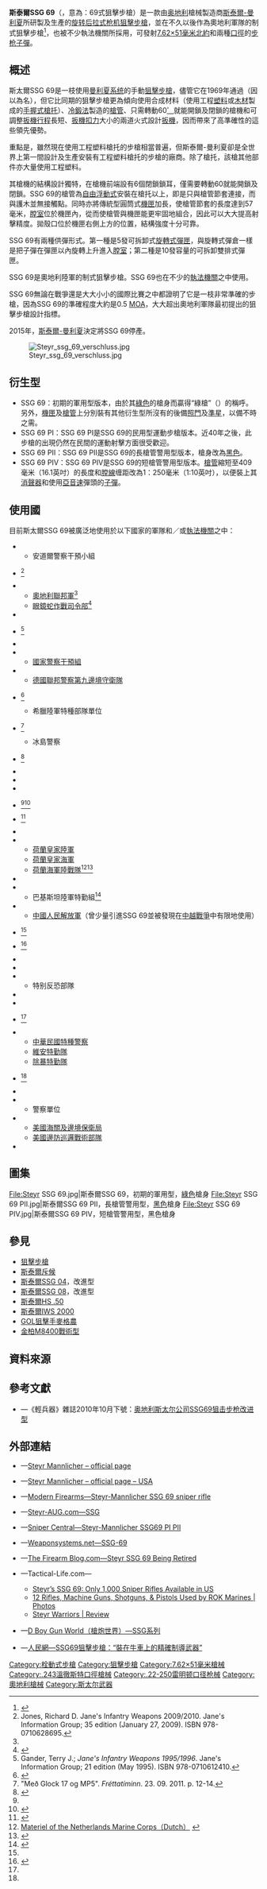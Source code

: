 {{noteTA
|G1=軍事
|G2=長度單位
|G3=Firearms
}}
{{Infobox Weapon
|name= SSG 69 狙擊步槍<br />{{Lang|de|Steyr SSG 69}}
|image= File:Steyr SSG69.jpg
|image_size= 300px
|caption= SSG 69 狙擊步槍
|origin= {{flagcountry|Austria}}
|type= [[手動槍機|栓式]][[狙擊步槍|狙擊步槍]]
<!-- Type selection -->
|is_ranged= yes
|is_bladed= 
|is_explosive= 
|is_artillery= 
|is_vehicle= 
|is_missile= 
|is_UK= 
<!-- Service history -->
|service= 1970年代—<ref>{{cite web|url=http://world.guns.ru/sniper/sn21-e.htm|title=Modern Firearms|publisher=|accessdate=14 November 2014|archive-date=2010-09-01|archive-url=https://web.archive.org/web/20100901214440/http://world.guns.ru/sniper/sn21-e.htm|dead-url=no}}</ref>
|used_by= 參見[[#使用國|使用國]]
|wars= -{}-
* [[中越戰爭|1979年中越戰爭]]
* [[波士尼亞戰爭|1992年波士尼亞戰爭]]
* [[敘利亞內戰|2011年敘利亞內戰]]<ref>{{Cite web |url=http://globalmilitaryreview.blogspot.com/2012/08/free-syrian-army-syrian-rebel-fighters.html |title=Global Military Review—Free Syrian Army / Syrian Rebel Fighters in Action |access-date=2015-07-23 |archive-date=2015-06-23 |archive-url=https://web.archive.org/web/20150623220904/http://globalmilitaryreview.blogspot.com/2012/08/free-syrian-army-syrian-rebel-fighters.html |dead-url=no }}</ref>
<!-- Production history -->
|designer= [[斯泰爾-曼利夏|斯泰爾-曼利夏]]
|design_date= 1967—1969年
|manufacturer= 斯泰爾-曼利夏
|unit_cost=
|production_date= 1969—2015年
|number=
|variants= 參見[[#衍生型|衍生型]]
<!-- General specifications -->
|spec_label= 
|weight= <div class="NavFrame collapsed" style="color: black; background-color: #FFFFFF; margin: 0 auto; padding: 0 10px; text-align: left;"><div class="NavHead" style="background-color: #FFFFFF; margin: 0 auto; padding: 0 10px; font-weight:normal;">空槍：</div><div class="NavContent" style="background-color: #FFFFFF; margin: 0 auto; padding: 0 10px;">
* SSG 69（無光學瞄準具）：3.9[[千克|千克]]（8.6[[磅|磅]]）
* SSG 69（裝上光學瞄準具和空彈匣）：4.6公斤（10.14磅）
* SSG 69 PI：4公斤（8.82磅）
* SSG 69 PII：4.2公斤（9.26磅）
* SSG 69 PIV：3.8公斤（8.38磅）
</div>
</div>
|length= <div class="NavFrame collapsed" style="color: black; background-color: #FFFFFF; margin: 0 auto; padding: 0 10px; text-align: left;"><div class="NavHead" style="background-color: #FFFFFF; margin: 0 auto; padding: 0 10px; font-weight:normal;"></div><div class="NavContent" style="background-color: #FFFFFF; margin: 0 auto; padding: 0 10px;">
* SSG 69 PI：1,119[[毫米|毫米]]（44.06[[英寸|英寸]]）
* SSG 69 PII：1,119毫米（44.06英吋）<ref>{{cite web|url=http://www.steyr-mannlicher.com/en/sporting-weapons/steyr-ssg-69/technical-data/|title=: 404|publisher=|accessdate=14 November 2014|deadurl=yes|archiveurl=https://web.archive.org/web/20140810215335/http://www.steyr-mannlicher.com/en/sporting-weapons/steyr-ssg-69/technical-data/|archivedate=2014年8月10日}}</ref>
* SSG 69 PIV：1,003毫米（39.49英吋）
</div>
</div>
|part_length= <div class="NavFrame collapsed" style="color: black; background-color: #FFFFFF; margin: 0 auto; padding: 0 10px; text-align: left;"><div class="NavHead" style="background-color: #FFFFFF; margin: 0 auto; padding: 0 10px; font-weight:normal;"></div><div class="NavContent" style="background-color: #FFFFFF; margin: 0 auto; padding: 0 10px;">
* SSG 69 PI：650毫米（25.59英吋）
* SSG 69 PII：650毫米（25.59英吋）
* SSG 69 PIV：409毫米（16.1英吋）
</div>
</div>
|width= 
|height= 152毫米（5.98英吋）
|diameter= 
|crew= 
<!-- Ranged weapon specifications -->
|cartridge= -{}-
* [[7.62×51mm_NATO|7.62×51毫米北約口徑]]
* {{Link-en|.243 Winchester|.243 Winchester|.243溫徹斯特}}
* SSG 69 PII專用：{{Link-en|.22-250 Remington|.22-250 Remington|.22-250雷明登}}<ref>{{cite book|last = Hogg| first = Ian| title = Jane's Infantry Weapons 1989-90, 15th Edition | publisher = Jane's Information Group| year = 1989| isbn =0710608896| page =125}}</ref>
|caliber= <div class="NavFrame collapsed" style="color: black; background-color: #FFFFFF; margin: 0 auto; padding: 0 10px; text-align: left;"><div class="NavHead" style="background-color: #FFFFFF; margin: 0 auto; padding: 0 10px; font-weight:normal;"></div><div class="NavContent" style="background-color: #FFFFFF; margin: 0 auto; padding: 0 10px;">
* 7.62×51毫米北約口徑：7.62毫米（.308英吋）
* .243溫徹斯特：6.17毫米（.243英吋）
* .22-250雷明登：5.59毫米（.22英吋）
</div>
</div>
|barrels= 1根，重型碳素鋼製，[[膛線|膛線]]採用[[膛線#錘鍛（Hammer_forge）|冷鍛法]]加工製成，{{Link-en|比賽等級|Match grade}}，[[自由浮動式槍管|自由浮動式]]，無[[槍口|槍口]]裝置
* 7.62×51毫米北約口徑：[[膛線|膛線]]4條，右旋
|action= [[手動槍機#旋轉後拉式槍機|旋转后拉式枪机]]
|mode= {{Link-en|連發步槍|repeating rifle|連發}}
|rate= 
|velocity= 860[[米每秒|米／秒]]（2,821.58[[英尺每秒|英尺／秒]]）
|energy= 3,567[[焦耳|焦耳]]（2,631.0192[[英尺·磅|英尺·磅]]）
|range= 6[[望远镜放大倍数|倍]]瞄準鏡：800[[米_(单位)|公尺]]（874.89[[码|码]]，2,624.67[[英尺|英尺]]）
|max_range= 3,700公尺（4,046.37码，12,139.11英尺）
|feed= <div class="NavFrame collapsed" style="color: black; background-color: #FFFFFF; margin: 0 auto; padding: 0 10px; text-align: left;"><div class="NavHead" style="background-color: #FFFFFF; margin: 0 auto; padding: 0 10px; font-weight:normal;"></div><div class="NavContent" style="background-color: #FFFFFF; margin: 0 auto; padding: 0 10px;">
* 5發可拆卸式[[彈匣|旋轉式彈匣]]
* 10發可拆卸雙排式彈匣
</div>
</div>
|sights= <div class="NavFrame collapsed" style="color: black; background-color: #FFFFFF; margin: 0 auto; padding: 0 10px; text-align: left;"><div class="NavHead" style="background-color: #FFFFFF; margin: 0 auto; padding: 0 10px; font-weight:normal;"></div><div class="NavContent" style="background-color: #FFFFFF; margin: 0 auto; padding: 0 10px;">
* [[機械瞄具|機械瞄具]]：金屬V型缺口式後[[照門|照門]]及片狀前[[照準器|準星]]（後備，初期型專有）
* 因為不同的用戶的偏好而在[[機匣|機匣]]頂部上安裝不同的各種日間／夜間[[瞄準鏡|光學狙擊鏡]]或[[夜視鏡|夜視鏡]]（可拆卸）
** ZF69 6×42毫米光學[[瞄準鏡|瞄準鏡]]
</div>
</div>
<!-- 火炮規格 -->
|breech= 
|recoil= 
|carriage= 
|elevation= 
|traverse= 
<!-- 刃器規格 --> 
|blade_type= 
|hilt_type= 
|sheath_type= 
|head_type= 
|haft_type= 
<!-- 爆炸物內填炸藥規格 --> 
|filling= 
|filling_weight= 
|detonation= 
|yield= 
<!-- 車輛/飛彈規格 -->
|armour= 
|primary_armament= 
|secondary_arament= 
|engine= 
|engine_power= 
|transmission= 
|payload_capacity= 
|fuel_capacity= 
|pw_ratio= 
|suspension= 
|clearance= 
|vehicle_range= 
|speed= 
|guidance= 
|steering= 
<!-- Missiles only -->
|wingspan= 
|propellant= 
|ceiling= 
|altitude= 
|depth= 
|boost= 
|accuracy= 
|launch_platform= 
|transport= 
}}

'''斯泰爾SSG 69'''（{{Lang-de|'''S'''charf'''s'''chützen'''g'''ewehr '''69'''}}，意為：69式狙擊步槍）是一款由[[奥地利|奥地利]]槍械製造商[[斯泰爾-曼利夏|斯泰爾-曼利夏]]所研製及生產的[[手動槍機#旋轉後拉式槍機|旋转后拉式枪机]][[狙擊步槍|狙擊步槍]]，並在不久以後作為奧地利軍隊的制式狙擊步槍<ref name="bmlv.gv.at">{{Cite web |url=http://www.bmlv.gv.at/waffen/waf_ssg69.shtml |title=Österreichs Bundesheer - Waffen und Gerät - Scharfschützengewehr SSG 69 |access-date=2009-10-20 |archive-date=2014-11-07 |archive-url=https://web.archive.org/web/20141107172515/http://www.bmlv.gv.at/waffen/waf_ssg69.shtml |dead-url=no }}</ref>，也被不少執法機關所採用，可發射[[7.62×51mm_NATO|7.62×51毫米]][[北大西洋公约组织|北約]]和{{Link-en|.243 Winchester|.243 Winchester|.243溫徹斯特}}兩種[[口徑|口徑]]的[[步枪|步枪]][[子彈|子彈]]。

== 概述 ==
斯太爾SSG 69是一枝使用[[手動槍機|曼利夏系统]]的手動[[狙擊步槍|狙擊步槍]]，儘管它在1969年通過（因以為名），但它比同期的狙擊步槍更為傾向使用合成材料（使用工程[[塑料|塑料]]或[[木材|木材]]製成的[[手握式槍托|手握式槍托]]）、[[膛線#錘鍛（Hammer_forge）|冷鍛法]]製造的[[槍管|槍管]]、只需轉動60[[度_(角)|゜]]就能開鎖及閉鎖的槍機和可調整[[扳機行程|扳機行程]]長短、[[扳機扣力|扳機扣力]]大小的兩道火式設計[[扳機|扳機]]，因而帶來了高準確性的這些領先優勢。

重點是，雖然現在使用工程塑料槍托的步槍相當普遍，但斯泰爾-曼利夏卻是全世界上第一間設計及生產安裝有工程塑料槍托的步槍的廠商。除了槍托，該槍其他部件亦大量使用工程塑料。

其槍機的結構設計獨特，在槍機前端設有6個閉鎖鎖耳，僅需要轉動60就能開鎖及閉鎖。SSG 69的槍管為[[自由浮動式槍管|自由浮動式]]安裝在槍托以上，即是只與槍管節套連接，而與護木並無接觸點。同時亦將傳統型圓筒式[[機匣|機匣]]加長，使槍管節套的長度達到57毫米，[[膛室|膛室]]位於機匣內，從而使槍管與機匣能更牢固地組合，因此可以大大提高射擊精度。拋殼口位於機匣右側上方的位置，結構強度十分可靠。

SSG 69有兩種供彈形式。第一種是5發可拆卸式[[彈匣|旋轉式彈匣]]，與旋轉式彈倉一樣是把子彈在彈匣以內旋轉上升進入[[膛室|膛室]]；第二種是10發容量的可拆卸雙排式彈匣。

SSG 69是奧地利陸軍的制式狙擊步槍。SSG 69也在不少的[[警察|執法機關]]之中使用。

SSG 69無論在戰爭還是大大小小的國際比賽之中都證明了它是一枝非常準確的步槍，因為SSG 69的準確程度大約是0.5 [[角分|MOA]]，大大超出奧地利軍隊最初提出的狙擊步槍設計指標。

2015年，[[斯泰爾-曼利夏|斯泰爾-曼利夏]]決定將SSG 69停產。

[[File:Steyr_ssg_69_verschluss.jpg|thumb]]

== 衍生型 ==
* SSG 69：初期的軍用型版本，由於其[[綠色|綠色]]的槍身而贏得“綠槍”（{{Lang-en|Green Gun}}）的稱呼。另外，[[機匣|機匣]]及[[槍管|槍管]]上分別裝有其他衍生型所沒有的後備[[照門|照門]]及[[照準器|準星]]，以備不時之需。
* SSG 69 PI：SSG 69 PI是SSG 69的民用型運動步槍版本。近40年之後，此步槍的出現仍然在民間的運動射擊方面很受歡迎。
* SSG 69 PII：SSG 69 PII是SSG 69的長槍管警用型版本，槍身改為[[黑色|黑色]]。
* SSG 69 PIV：SSG 69 PIV是SSG 69的短槍管警用型版本。[[槍管|槍管]]縮短至409毫米（16.1英吋）的長度和[[膛線|膛線]]缠距改為1：250毫米（1:10英吋），以便裝上其[[抑制器|消聲器]]和使用[[空气动力学#亚音速空气动力学|亞音速]]彈頭的[[子彈|子彈]]。

== 使用國 ==
目前斯太爾SSG 69被廣泛地使用於以下國家的軍隊和／或[[警察|執法機關]]之中：
* {{flagcountry|Andorra}}
** 安道爾警察干預小組
* {{flagcountry|Argentina}}<ref name="jones2009">Jones, Richard D. Jane's Infantry Weapons 2009/2010. Jane's Information Group; 35 edition (January 27, 2009). ISBN 978-0710628695.</ref>
* {{flagcountry|Austria}}
** [[奧地利聯邦軍|奧地利聯邦軍]]<ref name="bmlv.gv.at"/>
** [[眼鏡蛇作戰司令部|眼鏡蛇作戰司令部]]<ref name="meyr1999">{{cite web |url=http://www.janes.com/security/law_enforcement/news/ipi/ipi0312.shtml |title=Special Weapons for Counter-terrorist Units |author=Meyr, Eitan |year=January 6, 1999 |publisher=Jane's Law Enforcement |accessdate=2009-09-26 |deadurl=yes |archiveurl=https://web.archive.org/web/20080301103639/http://www.janes.com/security/law_enforcement/news/ipi/ipi0312.shtml |archivedate=2008年3月1日 }} </ref>
* {{flagcountry|Bolivia}}
* {{flagcountry|Chile}}<ref name="gander1995">Gander, Terry J.; {{Link-en|伊恩·V·霍格|Ian V. Hogg|Hogg, Ian V.}} ''Jane's Infantry Weapons 1995/1996''. Jane's Information Group; 21 edition (May 1995). ISBN 978-0710612410.</ref>
* {{flagcountry|Croatia}}
* {{flagcountry|France}}
** [[國家警察干預組|國家警察干預組]]
* {{flagcountry|Germany}}
** [[德國聯邦警察|德國聯邦警察]][[德國聯邦警察第九國境守備隊|第九邊境守衛隊]]
* {{flagcountry|Greece}}<ref>{{Cite web |url=http://greekmilitary.net/Greek%20Troops/Steyr%20SSG%207.62mm%20Sniper%20rifle.jpg |title=存档副本 |access-date=2012-01-26 |archive-date=2016-04-05 |archive-url=https://web.archive.org/web/20160405031750/http://greekmilitary.net/Greek%20Troops/Steyr%20SSG%207.62mm%20Sniper%20rifle.jpg |dead-url=no }}</ref>
** 希臘陸軍特種部隊單位
* {{flagcountry|Iceland}}<ref>"Með Glock 17 og MP5". ''Fréttatíminn''. 23. 09. 2011. p. 12-14.</ref>
** 冰島警察
* {{flagcountry|India}}<ref>{{Cite web |url=http://www.hindustantimes.com/Anti-Naxal-ops-Snipers-make-maiden-entry/H1-Article1-735772.aspx |title=存档副本 |access-date=2012-01-26 |archive-date=2013-01-25 |archive-url=https://archive.today/20130125112104/http://www.hindustantimes.com/Anti-Naxal-ops-Snipers-make-maiden-entry/H1-Article1-735772.aspx |dead-url=yes }}</ref>
* {{flagcountry|Indonesia}}
* {{flagcountry|Republic of Ireland}}
* {{flagcountry|Israel}}
* {{flagcountry|Jordan}}<ref name="jones2009"/><ref>{{cite book|last = Jones| first = Richard| title = Jane's Infantry Weapons 2009-2010 | publisher = Jane's Information Group| year = 2009| isbn =0710628692  | page =224, 897}}</ref>
* {{flag|Republic of Korea}}<ref>{{Cite web |url=http://www.asiae.co.kr/news/view.htm?idxno=2011081807265620151 |title=存档副本 |access-date=2012-01-26 |archive-date=2016-03-03 |archive-url=https://web.archive.org/web/20160303225356/http://www.asiae.co.kr/news/view.htm?idxno=2011081807265620151 |dead-url=no }}</ref>
* {{flagcountry|Lebanon}}
* {{flag|The Netherlands}}
** [[荷蘭皇家陸軍|荷蘭皇家陸軍]]
** [[荷蘭皇家海軍|荷蘭皇家海軍]]
** [[荷蘭海軍陸戰隊|荷蘭海軍陸戰隊]]<ref>[http://www.dutchmarines.nl/materieel Materiel of the Netherlands Marine Corps（Dutch）] {{webarchive|url=https://web.archive.org/web/20120330223209/http://www.dutchmarines.nl/materieel |date=2012-03-30 }}</ref><ref>{{Cite web |url=http://www.dutchdefencepress.com/?p=1350 |title=Royal Netherlands Marine Corps, Dutch core Expeditionary Force |access-date=2012-01-26 |archive-date=2014-11-29 |archive-url=https://web.archive.org/web/20141129014211/http://www.dutchdefencepress.com/?p=1350 |dead-url=no }}</ref>
* {{flagcountry|Nigeria}}
* {{flagcountry|Pakistan}}
** 巴基斯坦陸軍特勤組<ref>{{cite web |url=http://www.pakdef.info/pakmilitary/army/regiments/ssg.html |title=Pakdef.info —Pakistan Military Consortium: Special Service Group |publisher=Saad, S.; Ali, M.; Shabbir, Usman |date=1998 |accessdate=2009-08-15 |deadurl=yes |archiveurl=https://www.webcitation.org/664to2uut?url=http://www.pakdef.info/pakmilitary/army/regiments/ssg.html |archivedate=2012-03-11 }}</ref>
* {{flagcountry|PRC}}
** [[中國人民解放軍|中國人民解放軍]]（曾少量引進SSG 69並被發現在[[中越戰爭|中越戰爭]]中有限地使用）
* {{flagcountry|Peru}}<ref name="jones2009"/>
* {{flagcountry|Poland}}<ref>{{cite book|last = Kochański| first = Stanisław| title = Jrygady antyterrorystyczne Operacje Uzbrojenie | publisher = SIGMA NOT| year = 1992| isbn =83-85001-66-2}}</ref>
* {{flagcountry|Portugal}}
* {{flagcountry|Saudi Arabia}}
* {{flagcountry|Serbia}}
** 特别反恐部隊
* {{flagcountry|Singapore}}
* {{flagcountry|Slovenia}}
* {{flagcountry|Syria}}<ref name="jones2009"/>
* {{flagcountry|ROC}}
** [[中華民國特種警察|中華民國特種警察]]
** [[維安特勤隊|維安特勤隊]]
** [[除暴特勤隊|除暴特勤隊]]
* {{flagcountry|Togo}}<ref name="jones2009"/>
*{{flagcountry|Turkey}}
* {{flagcountry|United Kingdom}}
** 警察單位
* {{flagcountry|United States}}
** [[美國海關及邊境保衛局|美國海關及邊境保衛局]]
** [[邊境巡邏隊戰術單位|美國邊防巡邏戰術部隊]]
* {{flagcountry|Venezuela}}

== 圖集 ==
<gallery>
File:Steyr SSG 69.jpg|斯泰爾SSG 69，初期的軍用型，[[綠色|綠色]]槍身
File:Steyr SSG 69 PII.jpg|斯泰爾SSG 69 PII，長槍管警用型，[[黑色|黑色]]槍身
File:Steyr SSG 69 PIV.jpg|斯泰爾SSG 69 PIV，短槍管警用型，黑色槍身
</gallery>

== 參見 ==
{{Commons and category|Steyr SSG 69|斯泰爾SSG 69狙擊步槍|SSG 69}}
* [[狙擊步槍|狙擊步槍]]
* [[斯泰爾斥候步槍|斯泰爾斥候]]
* [[斯泰爾SSG_04狙擊步槍|斯泰爾SSG 04]]，改進型
* [[斯泰爾SSG_08狙擊步槍|斯泰爾SSG 08]]，改進型
* [[斯泰爾HS_.50狙擊步槍|斯泰爾HS .50]]
* [[斯泰爾IWS_2000狙擊步槍|斯泰爾IWS 2000]]
* [[GOL狙擊手麥格農步槍|GOL狙擊手麥格農]]
* [[金柏M8400戰術型狙擊步槍|金柏M8400戰術型]]

== 資料來源 ==
{{Reflist}}

== 參考文獻 ==
* {{zh-hans icon}}—《輕兵器》雜誌2010年10月下號：[http://wuxizazhi.cnki.net/Article/QBQI201020003.html 奥地利斯太尔公司SSG69狙击步枪改进型 ] {{Wayback|url=http://wuxizazhi.cnki.net/Article/QBQI201020003.html |date=20140826121533 }}

== 外部連結 ==
* {{en icon}}—[https://web.archive.org/web/20090417231202/http://www.steyr-mannlicher.com/en/sportwaffen/steyr-ssg-69/ Steyr Mannlicher – official page]
* {{en icon}}—[http://www.steyrarms.com/products/sporting-rifles/steyr-ssg-69/ Steyr Mannlicher – official page – USA] {{Wayback|url=http://www.steyrarms.com/products/sporting-rifles/steyr-ssg-69/ |date=20151104163119 }}
* {{en icon}}—[http://world.guns.ru/sniper/sniper-rifles/at/steyr-ssg-69-e.html Modern Firearms—Steyr-Mannlicher SSG 69 sniper rifle] {{Wayback|url=http://world.guns.ru/sniper/sniper-rifles/at/steyr-ssg-69-e.html |date=20160911105506 }}
* {{en icon}}—[http://www.steyr-aug.com/ssg.htm Steyr-AUG.com—SSG] {{Wayback|url=http://www.steyr-aug.com/ssg.htm |date=20200131174846 }}
* {{en icon}}—[https://web.archive.org/web/20110926234532/http://www.snipercentral.com/ssgp1.htm Sniper Central—Steyr-Mannlicher SSG69 PI PII]
* {{en icon}}—[http://weaponsystems.net/weapon.php?weapon=AA05%20-%20SSG-69 Weaponsystems.net—SSG-69]
* {{en icon}}—[http://www.thefirearmblog.com/blog/2015/02/23/steyr-ssg-69-retired/ The Firearm Blog.com—Steyr SSG 69 Being Retired] {{Wayback|url=http://www.thefirearmblog.com/blog/2015/02/23/steyr-ssg-69-retired/ |date=20200104013444 }}
* {{en icon}}—Tactical-Life.com—
** [http://www.tactical-life.com/firearms/steyr-ssg-69-sniper-rifle/ Steyr’s SSG 69: Only 1,000 Sniper Rifles Available in US] {{Wayback|url=http://www.tactical-life.com/firearms/steyr-ssg-69-sniper-rifle/ |date=20190618231553 }}
** [http://www.tactical-life.com/firearms/13-rifles-machine-guns-shotguns-pistols-used-rok-marines-photos/8/#12-rifles-machine-guns-shotguns-pistols-used-by-rok-marines-_-photos-5 12 Rifles, Machine Guns, Shotguns, & Pistols Used by ROK Marines | Photos] {{Wayback|url=http://www.tactical-life.com/firearms/13-rifles-machine-guns-shotguns-pistols-used-rok-marines-photos/8/#12-rifles-machine-guns-shotguns-pistols-used-by-rok-marines-_-photos-5 |date=20190629210450 }}
** [http://www.tactical-life.com/firearms/steyr-warriors-review/2/ Steyr Warriors | Review] {{Wayback|url=http://www.tactical-life.com/firearms/steyr-warriors-review/2/ |date=20190617194650 }}
* {{zh-hans icon}}—[http://pewpewpew.work/austria/steyr/ssg/ssg.htm D Boy Gun World（槍炮世界）—SSG系列] {{Wayback|url=http://pewpewpew.work/austria/steyr/ssg/ssg.htm |date=20200808110444 }}
* {{zh-hant icon}}—[https://web.archive.org/web/20090207224219/http://military.people.com.cn/BIG5/42963/3618690.html 人民網—SSG69狙擊步槍：“裝在牛車上的精確制導武器”]

{{斯泰爾槍械}}

{{DEFAULTSORT:S施}}
[[Category:栓動式步槍|Category:栓動式步槍]]
[[Category:狙擊步槍|Category:狙擊步槍]]
[[Category:7.62×51毫米槍械|Category:7.62×51毫米槍械]]
[[Category:.243溫徹斯特口徑槍械|Category:.243溫徹斯特口徑槍械]]
[[Category:.22-250雷明顿口径枪械|Category:.22-250雷明顿口径枪械]]
[[Category:奧地利槍械|Category:奧地利槍械]]
[[Category:斯太尔武器|Category:斯太尔武器]]